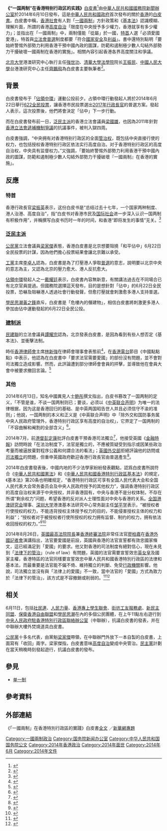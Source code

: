 {{Infobox Book 
| name                 = “一国两制”在香港特别行政区的实践
| image                = 
| caption              =
| author               = 中華人民共和國國務院新聞辦公室
| title_orig           = 
| translator           = 
| illustrator          =
| cover_artist         = 
| country              = 
| language             = 中文
| series               = 
| subject              = 
| genre                = 
| publisher            = 人民出版社
| release_date         = 2014年6月
| chinese_release_date = 
| media_type           = 
| pages                = 
| size_weight          =
| format               =
| isbn                 = 978-7-01-013362-1
| oclc                 = 
| preceded_by          = 
| followed_by          = 
}}
'''《“一国两制”在香港特别行政区的实践》'''[[白皮書|白皮書]]<ref>{{Cite web |url=http://www.bbc.co.uk/zhongwen/trad/china/2014/06/140611_pressreview_hongkong_whitepaper.shtml |title=香港報章紛紛就一國兩制白皮書發表評論 BBC中文網  2014年6月11日，格林尼治標準時間06:08 |access-date=2014年6月12日 |archive-url=https://web.archive.org/web/20140611105526/http://www.bbc.co.uk/zhongwen/trad/china/2014/06/140611_pressreview_hongkong_whitepaper.shtml |archive-date=2014年6月11日 |dead-url=no }}</ref>由[[中华人民共和国国务院新闻办公室|中華人民共和國國務院新聞辦公室]]於2014年6月10日發布，這是[[中華人民共和國政府|中華人民共和國政府]]首次發布的關於[[香港|香港]]的[[白皮書|白皮書]]。白皮書中稱，[[香港社會|香港社會]]有人對「[[一國兩制|一國兩制]]」方針政策和《[[香港特別行政區基本法|基本法]]》認識模糊、理解片面，所謂的香港[[高度自治|高度自治]]「限度在中央授予多少權力，香港就享有多少權力」；並指出在「一國兩制」中，兩制僅能「從屬」於一國，[[香港特別行政區行政長官|特首]]人選「必須愛國愛港」，特首與[[香港立法會|立法會]][[普選|普選]]制度都要「符合[[國家安全|國家安全]]及[[國家利益|利益]]」。書中還特別點明「要始終警惕外部勢力利用香港干預中國內政的圖謀，防範和遏制極少數人勾結外部勢力干擾破壞一國兩制在香港的實施」。相關內容引起香港各界高度關注和爭議。

[[北京大学|北京大学]]港澳研究中心執行主任[[强世功|強世功]]、[[清华大学法学院|清華大學法學院]]院长[[王振民|王振民]]、[[中国人民大学|中國人民大學]]台港澳研究中心主任[[齊鵬飛|齊鵬飛]]為白皮書主要執筆者<ref>{{cite web |url=http://www.bbc.co.uk/zhongwen/simp/china/2014/06/140612_hk_white_paper_authors.shtml |language= |title=特写：香港一国两制白皮书的写手 |publisher=BBC中文网 |date=2014年6月12日 |accessdate= |archive-url=https://web.archive.org/web/20140615153828/http://www.bbc.co.uk/zhongwen/simp/china/2014/06/140612_hk_white_paper_authors.shtml |archive-date=2014年6月15日 |dead-url=no }}</ref>。

==背景==
白皮書發布于「[[讓愛與和平佔領中環|佔領中環]]」運動公投前夕。占領中環行動發起人將於2014年6月22日舉行[[622全民投票|622全民投票]]，讓香港市民投票選出[[2017年香港行政長官選舉|2017年行政長官]]的普選方案。發起人表示，這次投票後，他們將會決定「佔中」下一步行動。

而在白皮書發布前一日，[[泛民主派|泛民主派]]的香港立法會議員[[梁國雄|梁國雄]]，也因為2011年針對[[香港立法會遞補機制爭議|香港立法會遞補機制爭議]]的抗議事件，被判入獄四周。

白皮書強調，“中央拥有对香港特别行政区的全面[[管治权|管治权]]，既包括中央直接行使的权力，也包括授权香港特别行政区依法实行高度自治。对于香港特别行政区的高度自治权，中央具有监督权力。”又強調，「要始終警惕外部勢力利用香港干預中國內政的圖謀，防範和遏制極少數人勾結外部勢力干擾破壞『一國兩制』在香港的實施」。

==反應==
===特首===
香港行政長官[[梁振英|梁振英]]表示，这份白皮书是“总结过去十七年，一个国家两种制度、港人治港、高度自治”，指“白皮书对香港市民及[[国际社会|国际社会]]进一步深入认识一国两制有积极作用”，并稱撰写白皮书历时一年的时间，和香港“即将发生的事情”无关。<ref>{{cite news|title=行政長官就《「一國兩制」在香港特別行政區的實踐》白皮書會見傳媒談話全文（附短片）|url=http://www.info.gov.hk/gia/general/201406/10/P201406100844.htm|accessdate=2014-06-26|newspaper=政府新聞公報|date=2014-06-10|archive-url=https://web.archive.org/web/20140701121609/http://www.info.gov.hk/gia/general/201406/10/P201406100844.htm|archive-date=2014-07-01|dead-url=no}}</ref>

===[[泛民主派|泛民主派]]===
[[公民黨_(香港)|公民黨]]立法會議員[[梁家傑|梁家傑]]表態，香港白皮書是北京想要阻撓「和平佔中」6月22日全民投票的計謀，因為他們擔心投票結果會讓北京難以承受。

[[工黨_(香港)|工黨]]主席[[李卓人|李卓人]]認為，白皮書是為了打壓港人爭取[[普選|普選]]的意志，說明要以北京中央的意志為主，又認為北京的壓力愈大、港人反抗愈大。

[[讓愛與和平佔領中環|佔領中環]]發起人之一[[戴耀廷|戴耀廷]]表示，白皮書內容無新意，有關講法過去在不同場合已有北京官員提過。但國務院選擇這天發布，目的是想針對「佔中」的6月22日全民投票，恐嚇及阻嚇港人透過社會行動發聲，但愈打壓就會刺激愈多港人支持普選。

[[學民思潮|學民思潮]][[黃之鋒|黃之鋒]]直斥，白皮書是「危樓內的僭建物」，相信白皮書將刺激更多港人參加由佔中運動發起的6月22日全民公投。

===[[建制派_(香港)|建制派]]===
[[民建聯|民建聯]]的立法會議員[[譚耀宗|譚耀宗]]認為，北京發表白皮書，是因為看到有些人想否定《基本法》、並衝擊法制。

時任[[香港律師會|香港律師會]]主席[[林新強|林新強]]在律師會理事會表態前<ref>{{cite news|author=<!--Staff writer(s); no by-line.-->|title=林新強無視律師會聲明 搶先評論白皮書|url=http://www2.hkej.com/instantnews/current/article/386789|newspaper=[[信報|信報]]|location=|publisher=|date=2014-06-16|access-date=2014-08-18|archive-url=https://web.archive.org/web/20140819083527/http://www2.hkej.com/instantnews/current/article/386789|archive-date=2014-08-19|dead-url=yes}}</ref>，在[[香港電台|香港電台]]節目《中國點點點》中表示，他認為在白皮書中「要求法官需要愛國」的部份沒有問題，並不會對司法獨立造成影響。然而，此評論遭到部分律師會會員的抨擊，並導致他在會員大會中被要求撤回言論。<ref>{{cite news|last=文|first=李|date=2014-08-14|title=香港律師會通過不信任會長林新強動議|url=http://www.bbc.co.uk/zhongwen/trad/china/2014/08/140814_hk_lawyers.shtml|newspaper=BBC中文網|location=|publisher=|access-date=2014-08-18|archive-url=https://web.archive.org/web/20140817223743/http://www.bbc.co.uk/zhongwen/trad/china/2014/08/140814_hk_lawyers.shtml|archive-date=2014-08-17|dead-url=no}}</ref>

===其他===
2014年6月13日，知名中國異見人士[[鲍彤|鲍彤]]撰文指出，白皮书篡改了一国两制的定义，「不管是谁，不谈一国两制则已；要谈，必须以《[[中英联合声明|中英联合声明]]》为唯一的法律根据，因为这是香港回归的基础、是中英两国昭告世人并且必须信守不渝的准则」；他說，一国两制的本义和正义是《中英联合声明》中「除外交和国防事务属中央人民政府管理外，香港特别行政区享有高度的自治权」，它界定了一国两制的「不容曲解和阉割的全部含义」<ref>{{cite news|title=一国两制的法定义和白皮书的篡改义|url=http://www.dw.de/%E9%B2%8D%E5%BD%A4%E4%B8%80%E5%9B%BD%E4%B8%A4%E5%88%B6%E7%9A%84%E6%B3%95%E5%AE%9A%E4%B9%89%E5%92%8C%E7%99%BD%E7%9A%AE%E4%B9%A6%E7%9A%84%E7%AF%A1%E6%94%B9%E4%B9%89/a-17705388|newspaper=德国之声中文網|date=2014-06-13|access-date=2015-01-11|archive-url=https://web.archive.org/web/20150110185037/http://www.dw.de/%E9%B2%8D%E5%BD%A4%E4%B8%80%E5%9B%BD%E4%B8%A4%E5%88%B6%E7%9A%84%E6%B3%95%E5%AE%9A%E4%B9%89%E5%92%8C%E7%99%BD%E7%9A%AE%E4%B9%A6%E7%9A%84%E7%AF%A1%E6%94%B9%E4%B9%89/a-17705388|archive-date=2015-01-10|dead-url=no}}</ref>。

2014年7月，前[[香港總督|港督]][[彭定康|彭定康]]批評白皮書干預香港司法獨立<ref>{{cite news|title=彭定康批評一國兩制白皮書破壞香港司法獨立|url=http://rthk.hk/rthk/news/expressnews/20140705/news_20140705_55_1019402.htm|newspaper=香港電台|date=2014-07-05|deadurl=yes|archiveurl=https://web.archive.org/web/20141016095318/http://rthk.hk/rthk/news/expressnews/20140705/news_20140705_55_1019402.htm|archivedate=2014-10-16|accessdate=2014-07-05}}</ref>，他接受英國《[[金融時報|金融時報]]》訪問時說「在法治制度下，法官是獨立的，不應被質疑受到指示或因某些政治考量而被逼放棄對程序公義和何謂合法的看法」；[[英國外交部|英國外交部]]拒絕評論他的訪問或[[司法獨立|司法獨立]]的問題，但重申英國政府歡迎香港行政長官由普選產生<ref>{{cite news|title=彭定康：白皮書損香港司法獨立|url=http://hk.apple.nextmedia.com/realtime/international/20140705/52660966|newspaper=[[香港蘋果日報|香港蘋果日報]]|date=2014-07-05|access-date=2014-07-05|archive-url=https://web.archive.org/web/20140714151627/http://hk.apple.nextmedia.com/realtime/international/20140705/52660966|archive-date=2014-07-14|dead-url=no}}</ref>。

2014年白皮書發表後，中國内地的不少法學家紛紛發表觀點，認爲白皮書所說符合《[[中華人民共和國憲法|中華人民共和國憲法]]》和《[[中華人民共和國香港特別行政區基本法|中華人民共和國香港特別行政區基本法]]》的規定，《基本法》第20条也明確规定，“香港特别行政区可享有全国人民代表大会和全国人民代表大会常务委员会及中央人民政府授予的其他权力”，强调香港特别行政区的高度自治权来源于中央授权，并非香港固有，中央与香港不是分权体制，不存在所谓“剩余权力”问题，希望香港的反对派人士理性面对中央与香港的关系。[[全国港澳研究会|全国港澳研究会]]理事、[[深圳大学|深圳大学]]港澳基本法研究中心常务副主任[[邹平学|邹平学]]表示，“被授权者行使授权的权力，不能违背授权主体授予权力的目的，不能侵害授权主体的权力和利益”；“授权者对于被授权者行使所授权的权力拥有监督、制约的权力，拥有依法收回授权的权力。”<ref>{{Cite web |url=http://www.chinadaily.com.cn/hqgj/jryw/2014-06-23/content_11882510.html |title=法学专家：香港不存在所谓“剩余权力”，中国日报网，2014-06-23 |access-date=2015-05-10 |archive-url=https://web.archive.org/web/20160316010945/http://www.chinadaily.com.cn/hqgj/jryw/2014-06-23/content_11882510.html |archive-date=2016-03-16 |dead-url=yes }}</ref><ref>{{Cite web |url=http://opinion.china.com.cn/opinion_34_101034.html |title=“剩余权力论”的荒谬，中国网，2014-06-11 |access-date=2020-06-04 |archive-url=https://web.archive.org/web/20200519064759/http://opinion.china.com.cn/opinion_34_101034.html |archive-date=2020-05-19 |dead-url=no }}</ref>

2014年8月26日，[[英國最高法院院長|英國最高法院院長]]兼[[香港終審法院|香港終審法院]]非常任法官[[廖柏嘉|廖柏嘉]]在[[香港外國記者會|香港外國記者會]]演講指出，法官要愛國是前設，英國與香港的法官宣誓都有效忠國家條文，這已經滿足到「愛國」的要求。他又對香港的司法制度有絕對信心，現在未見到「[[法治|法律下的管治]]」（rule of law）有問題，英國的法官需要宣誓效忠[[英女皇|英女皇]]及國家主權，香港特區的法官同樣要宣誓效忠中華人民共和國香港特別行政區的法律和基本法，而最重要是法官能不偏不倚、維持獨立的判斷、免受[[行政機關|行政機關]]影響。他說，司法獨立並沒有與「法律上的愛國」不一致，當中法官的「愛國」方式為致力於「法律下的管治」，該方式是不容撤銷或削弱的。<ref>{{cite news|title=英國最高法院院長：香港司法獨立沒被削弱|url=http://hk.crntt.com/doc/1033/5/8/9/103358934.html|newspaper=[[中國評論新聞網|中國評論新聞網]]|date=2014-08-28|access-date=2014-10-11|archive-url=https://web.archive.org/web/20180124070557/http://hk.crntt.com/doc/1033/5/8/9/103358934.html|archive-date=2018-01-24|dead-url=no}}</ref><ref>{{cite news|title=No need to fear Beijing's white paper, says top British judge Lord Neuberger|url=http://www.scmp.com/news/hong-kong/article/1580878/no-need-fear-beijings-white-paper-says-top-uk-judge-lord-neuberger|newspaper=[[南華早報|南華早報]]|date=2014-08-27|access-date=2014-09-02|archive-url=https://web.archive.org/web/20180124032802/http://www.scmp.com/news/hong-kong/article/1580878/no-need-fear-beijings-white-paper-says-top-uk-judge-lord-neuberger|archive-date=2018-01-24|dead-url=no}}</ref>

==相关==
6月11日，包括[[社民連|社民連]]、[[人民力量|人民力量]]、[[香港專上學生聯會|香港專上學生聯會]]、[[街坊工友服務處|街坊工友服務處]]、[[新民主同盟|新民主同盟]]、[[保衛香港自由聯盟|保衛香港自由聯盟]]和[[學民思潮|學民思潮]]在內的多個公民團體，在上午11點左右遊行到[[中央人民政府駐香港特別行政區聯絡辦公室|中央人民政府駐香港特別行政區聯絡辦公室]]（中聯辦），抗議白皮書的發表，并在中聯辦大樓外焚燒道具白皮書。

[[公民黨_(香港)|公民黨]]十多名代表，由黨魁[[梁家傑|梁家傑]]帶領，在中聯辦門外放下一本自製的白皮書，上面寫有「收回」兩字。梁家傑指，白皮書意味[[高度自治|高度自治]]變成中央管治。[[民主黨_(香港)|民主黨]]計劃在當天稍晚時刻發起遊行，抗議白皮書的發布。

==參見==
* [[单一制|单一制]]

==參考資料==
{{reflist}}
{{wikisource|“一国两制”在香港特别行政区的实践}}

==外部連結==
《「一國兩制」在香港特別行政區的實踐》白皮書[http://news.xinhuanet.com/gangao/2014-06/10/c_1111067166.htm 全文] {{Wayback|url=http://news.xinhuanet.com/gangao/2014-06/10/c_1111067166.htm |date=20170426105629 }}／[http://www.xinhuanet.com/gangao/zt/yglzbps/ 新華網專題] {{Wayback|url=http://www.xinhuanet.com/gangao/zt/yglzbps/ |date=20200805033911 }}

[[Category:一國兩制政治|Category:一國兩制政治]]
[[Category:国务院新闻办公室|Category:国务院新闻办公室]]
[[Category:中华人民共和国国务院公文|Category:中华人民共和国国务院公文]]
[[Category:2014年香港政治|Category:2014年香港政治]]
[[Category:2014年面世|Category:2014年面世]]
[[Category:2014年6月|Category:2014年6月]]
[[Category:2014年文件|Category:2014年文件]]